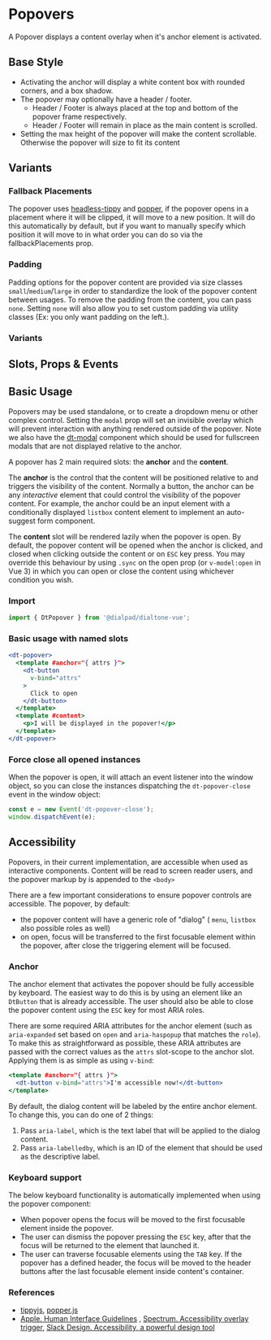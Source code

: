 
# Popovers

<Subtitle>
  A Popover displays a content overlay when it's anchor element is activated.
</Subtitle>

## Base Style

- Activating the anchor will display a white content box with rounded corners, and a box shadow.
- The popover may optionally have a header / footer.
  - Header / Footer is always placed at the top and bottom of the popover frame respectively.
  - Header / Footer will remain in place as the main content is scrolled.
- Setting the max height of the popover will make the content scrollable. Otherwise the popover will size to fit its content

<Canvas>
  <Story id="components-popover--default" />
</Canvas>

## Variants

### Fallback Placements

The popover uses [headless-tippy](https://atomiks.github.io/tippyjs/v6/headless-tippy/) and
[popper](https://popper.js.org/docs/v2/modifiers/flip/), if the popover opens in a placement where it will
be clipped, it will move to a new position. It will do this automatically by default, but if you want to
manually specify which position it will move to in what order you can do so via the fallbackPlacements prop.

### Padding

Padding options for the popover content are provided via size classes `small`/`medium`/`large` in order to standardize
the look of the popover content between usages. To remove the padding from the content, you can pass `none`. Setting
`none` will also allow you to set custom padding via utility classes (Ex: you only want padding on the left.).

### Variants

<Canvas>
  <Story id="components-popover--variants" />
</Canvas>

## Slots, Props & Events

<ArgsTable story={PRIMARY_STORY} />

## Basic Usage

Popovers may be used standalone, or to create a dropdown menu or other complex control.
Setting the `modal` prop will set an invisible overlay which will prevent interaction with anything rendered outside
of the popover. Note we also have the [dt-modal](/story/components-modal--default) component which should be used
for fullscreen modals that are not displayed relative to the anchor.

A popover has 2 main required slots: the **anchor** and the **content**.

The **anchor** is the control that the content will be positioned relative to and triggers the visibility of the
content. Normally a button, the anchor can be any *interactive* element that could control the visibility of the popover
content. For example, the anchor could be an input element with a conditionally displayed `listbox` content element to
implement an auto-suggest form component.

The **content** slot will be rendered lazily when the popover is open. By default, the popover content will
be opened when the anchor is clicked, and closed when clicking outside the content or on `ESC` key press. You may
override this behaviour by using `.sync` on the open prop (or `v-model:open` in Vue 3) in which you can open or close
the content using whichever condition you wish.

### Import

```jsx
import { DtPopover } from '@dialpad/dialtone-vue';
```

### Basic usage with named slots

```jsx
<dt-popover>
  <template #anchor="{ attrs }">
    <dt-button
      v-bind="attrs"
    >
      Click to open
    </dt-button>
  </template>
  <template #content>
    <p>I will be displayed in the popover!</p>
  </template>
</dt-popover>
```

### Force close all opened instances

When the popover is open, it will attach an event listener into the window object, so you can close the instances
dispatching the `dt-popover-close` event in the window object:

```js
const e = new Event('dt-popover-close');
window.dispatchEvent(e);
```

## Accessibility

Popovers, in their current implementation, are accessible when used as interactive components.
Content will be read to screen reader users, and the popover markup by is appended to the `<body>`

There are a few important considerations to ensure popover controls are accessible.
The popover, by default:

- the popover content will have a generic role of "dialog" ( `menu`, `listbox` also possible roles as well)
- on open, focus will be transferred to the first focusable element within the popover, after close the triggering
element will be focused.

### Anchor

The anchor element that activates the popover should be fully accessible by keyboard. The easiest way to do this is by
using an element like an `DtButton` that is already accessible. The user should also be able to close the popover
content using the `ESC` key for most ARIA roles.

There are some required ARIA attributes for the anchor element (such as `aria-expanded` set based on `open` and
`aria-haspopup` that matches the `role`). To make this as straightforward as possible, these ARIA attributes are passed
with the correct values as the `attrs` slot-scope to the anchor slot. Applying them is as simple as using `v-bind`:

```jsx
<template #anchor="{ attrs }">
  <dt-button v-bind="attrs">I'm accessible now!</dt-button>
</template>
```

By default, the dialog content will be labeled by the entire anchor element. To change this, you can do one of 2 things:

1. Pass `aria-label`, which is the text label that will be applied to the dialog content.
2. Pass `aria-labelledby`, which is an ID of the element that should be used as the descriptive label.

### Keyboard support

The below keyboard functionality is automatically implemented when using the popover component:

- When popover opens the focus will be moved to the first focusable element inside the popover.
- The user can dismiss the popover pressing the `ESC` key, after that the focus will be returned to the element
that launched it.
- The user can traverse focusable elements using the `TAB` key. If the popover has a defined header, the focus will be
moved to the header buttons after the last focusable element inside content's container.

### References

- [tippyjs](https://atomiks.github.io/tippyjs/), [popper.js](https://popper.js.org/)
- [Apple. Human Interface Guidelines](https://developer.apple.com/design/human-interface-guidelines/ios/views/popovers/)
, [Spectrum. Accessibility overlay trigger](https://react-spectrum.adobe.com/react-aria/useOverlayTrigger.html),
[Slack Design. Accessibility, a powerful design tool](https://slack.design/articles/accessibility-a-powerful-design-tool/)
